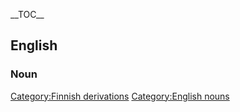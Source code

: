 {{wikipedia}}
__TOC__
== English ==
=== Noun ===
{{substub}}
[[Category:Finnish derivations]]
[[Category:English nouns]]